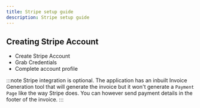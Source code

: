 ```yaml
---
title: Stripe setup guide
description: Stripe setup guide
---
```



## Creating Stripe Account

- Create Stripe Account
- Grab Credentials
- Complete account profile

:::note
Stripe integration is optional. The application has an inbuilt Invoice Generation tool that will generate the invoice but it won't generate a `Payment Page` like the way Stripe does. You can however send payment details in the footer of the invoice.
:::

<div class="not-content">
  <Comments />
</div>
